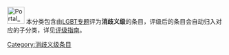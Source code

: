 [[Image:Portal_LGBT.svg|40px]] 本分类包含由[[Wikipedia:LGBT专题|LGBT专题]]评为'''消歧义级'''的条目，评级后的条目会自动归入对应的子分类，详见[[Wikipedia:LGBT专题/评级|评级指南]]。
{{catmore1|[[Wikipedia:LGBT专题|Wikipedia:LGBT专题]]}}
{{Articles by Quality| topic=LGBT|project=LGBT|format=TOC}}
{{Wikipedia category}}
{{emptycat}}
[[Category:消歧义级条目|Category:消歧义级条目]]